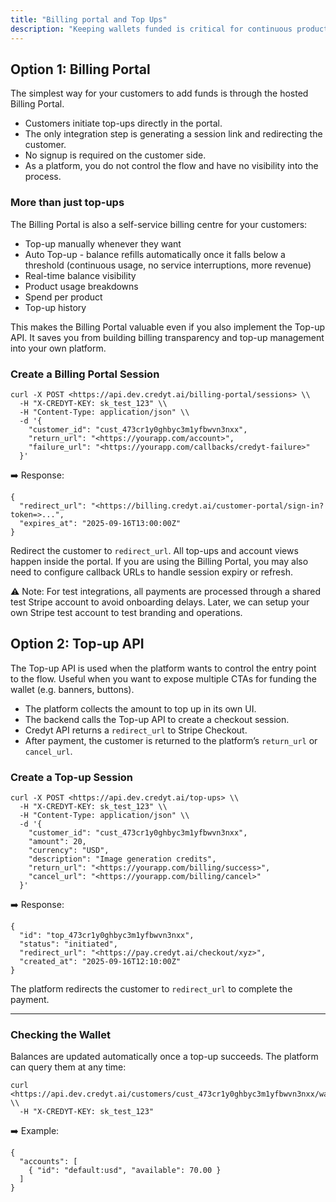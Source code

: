 ```yaml
---
title: "Billing portal and Top Ups"
description: "Keeping wallets funded is critical for continuous product use. Credyt gives you two complementary ways to support top-ups - both powered by Stripe Checkout.  *If your product includes alternative payment flows that you want to keep, be sure to read about Adjustments*"
---
```


## Option 1: Billing Portal

The simplest way for your customers to add funds is through the hosted Billing Portal.

- Customers initiate top-ups directly in the portal.
- The only integration step is generating a session link and redirecting the customer.
- No signup is required on the customer side.
- As a platform, you do not control the flow and have no visibility into the process.

### More than just top-ups

The Billing Portal is also a self-service billing centre for your customers:

- Top-up manually whenever they want
- Auto Top-up - balance refills automatically once it falls below a threshold (continuous usage, no service interruptions, more revenue)
- Real-time balance visibility
- Product usage breakdowns
- Spend per product
- Top-up history

This makes the Billing Portal valuable even if you also implement the Top-up API. It saves you from building billing transparency and top-up management into your own platform.

### Create a Billing Portal Session

```
curl -X POST <https://api.dev.credyt.ai/billing-portal/sessions> \\
  -H "X-CREDYT-KEY: sk_test_123" \\
  -H "Content-Type: application/json" \\
  -d '{
    "customer_id": "cust_473cr1y0ghbyc3m1yfbwvn3nxx",
    "return_url": "<https://yourapp.com/account>",
    "failure_url": "<https://yourapp.com/callbacks/credyt-failure>"
  }'
```

➡️ Response:

```
{
  "redirect_url": "<https://billing.credyt.ai/customer-portal/sign-in?token=>...",
  "expires_at": "2025-09-16T13:00:00Z"
}
```

Redirect the customer to `redirect_url`. All top-ups and account views happen inside the portal. If you are using the Billing Portal, you may also need to configure callback URLs to handle session expiry or refresh.

⚠️ Note: For test integrations, all payments are processed through a shared test Stripe account to avoid onboarding delays. Later, we can setup your own Stripe test account to test branding and operations.

## Option 2: Top-up API

The Top-up API is used when the platform wants to control the entry point to the flow. Useful when you want to expose multiple CTAs for funding the wallet (e.g. banners, buttons).

- The platform collects the amount to top up in its own UI.
- The backend calls the Top-up API to create a checkout session.
- Credyt API returns a `redirect_url` to Stripe Checkout.
- After payment, the customer is returned to the platform’s `return_url` or `cancel_url`.

### Create a Top-up Session

```
curl -X POST <https://api.dev.credyt.ai/top-ups> \\
  -H "X-CREDYT-KEY: sk_test_123" \\
  -H "Content-Type: application/json" \\
  -d '{
    "customer_id": "cust_473cr1y0ghbyc3m1yfbwvn3nxx",
    "amount": 20,
    "currency": "USD",
    "description": "Image generation credits",
    "return_url": "<https://yourapp.com/billing/success>",
    "cancel_url": "<https://yourapp.com/billing/cancel>"
  }'
```

➡️ Response:

```
{
  "id": "top_473cr1y0ghbyc3m1yfbwvn3nxx",
  "status": "initiated",
  "redirect_url": "<https://pay.credyt.ai/checkout/xyz>",
  "created_at": "2025-09-16T12:10:00Z"
}
```

The platform redirects the customer to `redirect_url` to complete the payment.

---

### Checking the Wallet

Balances are updated automatically once a top-up succeeds. The platform can query them at any time:

```
curl <https://api.dev.credyt.ai/customers/cust_473cr1y0ghbyc3m1yfbwvn3nxx/wallet> \\
  -H "X-CREDYT-KEY: sk_test_123"
```

➡️ Example:

```
{
  "accounts": [
    { "id": "default:usd", "available": 70.00 }
  ]
}
```
